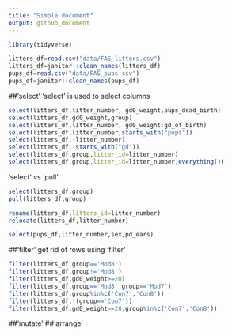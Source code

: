 ```yaml
---
title: "Simple document"
output: github_document
---
```

```r
library(tidyverse)
```
```r
litters_df=read.csv("data/FAS_litters.csv")
litters_df=janitor::clean_names(litters_df)
pups_df=read.csv("data/FAS_pups.csv")
pups_df=janitor::clean_names(pups_df)
```
##'select'
'select' is used to select columns
```r
select(litters_df,litter_number, gd0_weight,pups_dead_birth)
select(litters_df,gd0_weight,group)
select(litters_df,litter_number, gd0_weight:gd_of_birth)
select(litters_df,litter_number,starts_with("pups"))
select(litters_df,-litter_number)
select(litters_df,-starts_with("gd"))
select(litters_df,group,litter_id=litter_number)
select(litters_df,group,litter_id=litter_number,everything())
```
'select' vs 'pull'
```r
select(litters_df,group)
pull(litters_df,group)
```
```r
rename(litters_df,litters_id=litter_number)
relocate(litters_df,litter_number)
```
```r
select(pups_df,litter_number,sex,pd_ears)
```
##'filter'
get rid of rows using 'filter'
```r
filter(litters_df,group=='Mod8')
filter(litters_df,group!='Mod8')
filter(litters_df,gd0_weight>=20)
filter(litters_df,group=='Mod8'|group=='Mod7')
filter(litters_df,group%in%c('Con7','Con8'))
filter(litters_df,!(group=='Con7'))
filter(litters_df,gd0_weight>=20,group%in%c('Con7','Con8'))
```
##'mutate'
##'arrange'
